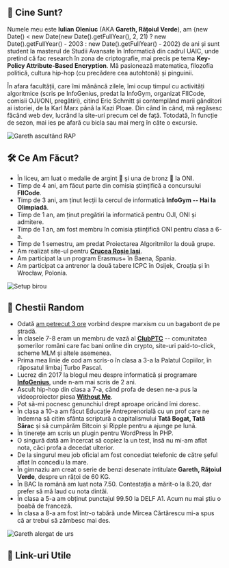 
## 🦆 Cine Sunt?

Numele meu este **Iulian Oleniuc** (AKA **Gareth, Rățoiul Verde**), am {new Date() < new Date(new Date().getFullYear(), 2, 21) ? new Date().getFullYear() - 2003 : new Date().getFullYear() - 2002} de ani și sunt student la masterul de Studii Avansate în Informatică din cadrul UAIC, unde pretind că fac research în zona de criptografie, mai precis pe tema **Key-Policy Attribute-Based Encryption**. Mă pasionează matematica, filozofia politică, cultura hip-hop (cu precădere cea autohtonă) și pinguinii.

În afara facultății, care îmi mănâncă zilele, îmi ocup timpul cu activități algoritmice (scris pe InfoGenius, predat la InfoGym, organizat FIICode, comisii OJI/ONI, pregătiri), citind Eric Schmitt și contemplând marii gânditori ai istoriei, de la Karl Marx până la Kazi Ploae. Din când în când, mă regăsesc făcând web dev, lucrând la site-uri precum cel de față. Totodată, în funcție de sezon, mai ies pe afară cu bicla sau mai merg în câte o excursie.

![Gareth ascultând RAP](../../assets/pages/gareth-rap.png)

## 🛠️ Ce Am Făcut?

- În liceu, am luat o medalie de argint 🥈 și una de bronz 🥉 la ONI.
- Timp de 4 ani, am făcut parte din comisia științifică a concursului **FIICode**.
- Timp de 3 ani, am ținut lecții la cercul de informatică **InfoGym -- Hai la Olimpiadă**.
- Timp de 1 an, am ținut pregătiri la informatică pentru OJI, ONI și admitere.
- Timp de 1 an, am fost membru în comisia științifică ONI pentru clasa a 6-a.
- Timp de 1 semestru, am predat Proiectarea Algoritmilor la două grupe.
- Am realizat site-ul pentru [**Crucea Roșie Iași**](https://crucearosieiasi.ro/).
- Am participat la un program Erasmus+ în Baena, Spania.
- Am participat ca antrenor la două tabere ICPC în Osijek, Croația și în Wrocław, Polonia.

![Setup birou](../../assets/pages/office-setup.png)

## 🤔 Chestii Random

- Odată [am petrecut 3 ore](/intalnire-cu-un-bagabont/) vorbind despre marxism cu un bagabont de pe stradă.
- În clasele 7-8 eram un membru de vază al [**ClubPTC**](https://facembani.ro/) -- comunitatea șomerilor români care fac bani online din crypto, site-uri paid-to-click, scheme MLM și altele asemenea.
- Prima mea linie de cod am scris-o în clasa a 3-a la Palatul Copiilor, în răposatul limbaj Turbo Pascal.
- Lucrez din 2017 la blogul meu despre informatică și programare [**InfoGenius**](https://infogenius.ro/), unde n-am mai scris de 2 ani.
- Ascult hip-hop din clasa a 7-a, când profa de desen ne-a pus la videoproiector piesa [**Without Me**](https://www.youtube.com/watch?v=YVkUvmDQ3HY).
- Pot să-mi pocnesc genunchiul drept aproape oricând îmi doresc.
- În clasa a 10-a am făcut Educație Antreprenorială cu un prof care ne îndemna să citim sfânta scriptură a capitalismului **Tată Bogat, Tată Sărac** și să cumpărăm Bitcoin și Ripple pentru a ajunge pe lună.
- În tinerețe am scris un plugin pentru WordPress în PHP.
- O singură dată am încercat să copiez la un test, însă nu mi-am aflat nota, căci profa a decedat ulterior.
- De la singurul meu job oficial am fost concediat telefonic de către șeful aflat în concediu la mare.
- În gimnaziu am creat o serie de benzi desenate intitulate **Gareth, Rățoiul Verde**, despre un rățoi de 60 KG.
- În BAC la română am luat nota 7.50. Contestația a mărit-o la 8.20, dar prefer să mă laud cu nota dintâi.
- În clasa a 5-a am obținut punctajul 99.50 la DELF A1. Acum nu mai știu o boabă de franceză.
- În clasa a 8-a am fost într-o tabără unde Mircea Cărtărescu mi-a spus că ar trebui să zâmbesc mai des.

![Gareth alergat de urs](../../assets/pages/gareth-bear.png)

## 🔗 Link-uri Utile

<SocialLinks />
